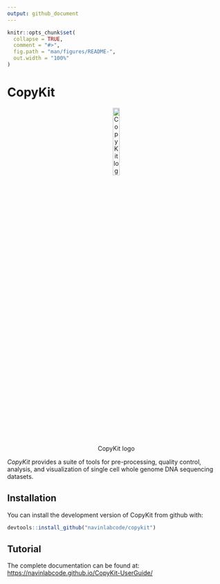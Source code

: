 ```yaml
---
output: github_document
---
```


<!-- README.md is generated from README.Rmd. Please edit that file -->

```r
knitr::opts_chunk$set(
  collapse = TRUE,
  comment = "#>",
  fig.path = "man/figures/README-",
  out.width = "100%"
)
```

# CopyKit

<!-- badges: start -->
<center>
![CopyKit logo](images/copykit_hexsticker_v2.png){height=20% width=20%}
</center>
<!-- badges: end -->


*CopyKit* provides a suite of tools for pre-processing, quality control, analysis, and visualization of single cell whole genome DNA sequencing datasets.

## Installation

You can install the development version of CopyKit from github with:

``` r
devtools::install_github("navinlabcode/copykit")
```

## Tutorial

The complete documentation can be found at:
[https://navinlabcode.github.io/CopyKit-UserGuide/](https://navinlabcode.github.io/CopyKit-UserGuide/)
